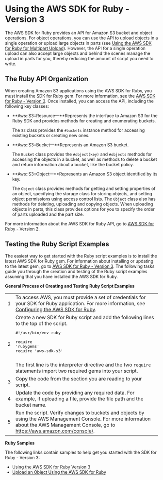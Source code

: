 # Using the AWS SDK for Ruby \- Version 3<a name="UsingTheMPRubyAPI"></a>

The AWS SDK for Ruby provides an API for Amazon S3 bucket and object operations\. For object operations, you can use the API to upload objects in a single operation or upload large objects in parts \(see [Using the AWS SDK for Ruby for Multipart Upload](uploadobjusingmpu-ruby-sdk.mdx)\)\. However, the API for a single operation upload can also accept large objects and behind the scenes manage the upload in parts for you, thereby reducing the amount of script you need to write\.

## The Ruby API Organization<a name="RubyAPIOrganization"></a>

When creating Amazon S3 applications using the AWS SDK for Ruby, you must install the SDK for Ruby gem\. For more information, see the [AWS SDK for Ruby \- Version 3](https://docs.aws.amazon.com/sdkforruby/api/index.html)\. Once installed, you can access the API, including the following key classes: 
+ **Aws::S3::Resource—**Represents the interface to Amazon S3 for the Ruby SDK and provides methods for creating and enumerating buckets\. 

  The `S3` class provides the `#buckets` instance method for accessing existing buckets or creating new ones\.
+ **Aws::S3::Bucket—**Represents an Amazon S3 bucket\.  

  The `Bucket` class provides the `#object(key)` and `#objects` methods for accessing the objects in a bucket, as well as methods to delete a bucket and return information about a bucket, like the bucket policy\.
+ **Aws::S3::Object—**Represents an Amazon S3 object identified by its key\.

  The `Object` class provides methods for getting and setting properties of an object, specifying the storage class for storing objects, and setting object permissions using access control lists\. The `Object` class also has methods for deleting, uploading and copying objects\. When uploading objects in parts, this class provides options for you to specify the order of parts uploaded and the part size\.

For more information about the AWS SDK for Ruby API, go to [AWS SDK for Ruby \- Version 2](https://docs.aws.amazon.com/sdkforruby/api/index.html)\.

## Testing the Ruby Script Examples<a name="TestingRubySamples"></a>

The easiest way to get started with the Ruby script examples is to install the latest AWS SDK for Ruby gem\. For information about installing or updating to the latest gem, go to [AWS SDK for Ruby \- Version 3](https://docs.aws.amazon.com/sdkforruby/api/index.html)\. The following tasks guide you through the creation and testing of the Ruby script examples assuming that you have installed the AWS SDK for Ruby\.


**General Process of Creating and Testing Ruby Script Examples**  

|  |  | 
| --- |--- |
|  1  |  To access AWS, you must provide a set of credentials for your SDK for Ruby application\. For more information, see [ Configuring the AWS SDK for Ruby](https://docs.aws.amazon.com/sdk-for-ruby/v3/developer-guide/setup-config.html)\.   | 
|  2  |  Create a new SDK for Ruby script and add the following lines to the top of the script\.  <pre>#!/usr/bin/env ruby<br /><br />require 'rubygems'<br />require 'aws-sdk-s3'<br />								</pre> The first line is the interpreter directive and the two `require` statements import two required gems into your script\.  | 
|  3  |  Copy the code from the section you are reading to your script\.   | 
|  4  | Update the code by providing any required data\. For example, if uploading a file, provide the file path and the bucket name\. | 
|  5  |  Run the script\. Verify changes to buckets and objects by using the AWS Management Console\. For more information about the AWS Management Console, go to [https://aws\.amazon\.com/console/](https://aws.amazon.com/console/)\.  | 

**Ruby Samples**

The following links contain samples to help get you started with the SDK for Ruby \- Version 3:
+ [Using the AWS SDK for Ruby Version 3](create-bucket-get-location-example.mdx#create-bucket-get-location-ruby)
+ [Upload an Object Using the AWS SDK for Ruby](UploadObjSingleOpRuby.mdx)